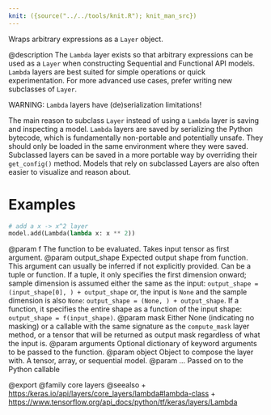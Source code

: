 ```yaml
---
knit: ({source("../../tools/knit.R"); knit_man_src})
---
```

Wraps arbitrary expressions as a `Layer` object.

@description
The `Lambda` layer exists so that arbitrary expressions can be used
as a `Layer` when constructing Sequential
and Functional API models. `Lambda` layers are best suited for simple
operations or quick experimentation. For more advanced use cases,
prefer writing new subclasses of `Layer`.

WARNING: `Lambda` layers have (de)serialization limitations!

The main reason to subclass `Layer` instead of using a
`Lambda` layer is saving and inspecting a model. `Lambda` layers
are saved by serializing the Python bytecode, which is fundamentally
non-portable and potentially unsafe.
They should only be loaded in the same environment where
they were saved. Subclassed layers can be saved in a more portable way
by overriding their `get_config()` method. Models that rely on
subclassed Layers are also often easier to visualize and reason about.

# Examples
```python
# add a x -> x^2 layer
model.add(Lambda(lambda x: x ** 2))
```

@param f The function to be evaluated. Takes input tensor as first
    argument.
@param output_shape Expected output shape from function. This argument
    can usually be inferred if not explicitly provided.
    Can be a tuple or function. If a tuple, it only specifies
    the first dimension onward; sample dimension is assumed
    either the same as the input:
    `output_shape = (input_shape[0], ) + output_shape` or,
    the input is `None` and the sample dimension is also `None`:
    `output_shape = (None, ) + output_shape`.
    If a function, it specifies the
    entire shape as a function of the input shape:
    `output_shape = f(input_shape)`.
@param mask Either None (indicating no masking) or a callable with the same
    signature as the `compute_mask` layer method, or a tensor
    that will be returned as output mask regardless
    of what the input is.
@param arguments Optional dictionary of keyword arguments to be passed to the
    function.
@param object Object to compose the layer with. A tensor, array, or sequential model.
@param ... Passed on to the Python callable

@export
@family core layers
@seealso
+ <https:/keras.io/api/layers/core_layers/lambda#lambda-class>
+ <https://www.tensorflow.org/api_docs/python/tf/keras/layers/Lambda>
